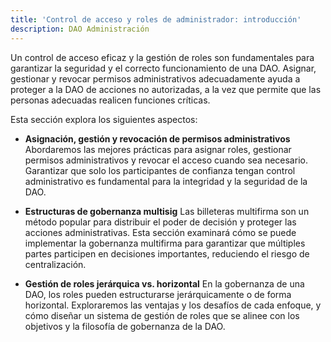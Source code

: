 ```yaml
---
title: 'Control de acceso y roles de administrador: introducción'
description: DAO Administración
---
```


Un control de acceso eficaz y la gestión de roles son fundamentales para garantizar la seguridad y el correcto funcionamiento de una DAO. Asignar, gestionar y revocar permisos administrativos adecuadamente ayuda a proteger a la DAO de acciones no autorizadas, a la vez que permite que las personas adecuadas realicen funciones críticas.

Esta sección explora los siguientes aspectos:

- **Asignación, gestión y revocación de permisos administrativos**
    Abordaremos las mejores prácticas para asignar roles, gestionar permisos administrativos y revocar el acceso cuando sea necesario. Garantizar que solo los participantes de confianza tengan control administrativo es fundamental para la integridad y la seguridad de la DAO.

- **Estructuras de gobernanza multisig**
    Las billeteras multifirma son un método popular para distribuir el poder de decisión y proteger las acciones administrativas. Esta sección examinará cómo se puede implementar la gobernanza multifirma para garantizar que múltiples partes participen en decisiones importantes, reduciendo el riesgo de centralización.

- **Gestión de roles jerárquica vs. horizontal**
    En la gobernanza de una DAO, los roles pueden estructurarse jerárquicamente o de forma horizontal. Exploraremos las ventajas y los desafíos de cada enfoque, y cómo diseñar un sistema de gestión de roles que se alinee con los objetivos y la filosofía de gobernanza de la DAO.